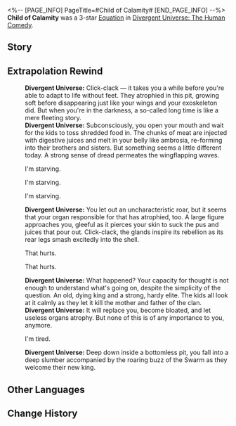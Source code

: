 <%-- [PAGE_INFO]
PageTitle=#Child of Calamity#
[END_PAGE_INFO] --%>
{{Removed|Equation}}
{{Equation Infobox
|period   = The Human Comedy
|rarity   = 3
|path1    = Propagation*7
|path2    = Nihility*5
|effect   = Enemy target obtains Borehole when entering battle: Borehole will record all {{Trait|Spores}} numbers accumulated by the holder. After accumulating {{Color|h|18}} Spores, deals Quantum DMG to all enemies equal to {{Color|h|2,200%}} of {{Trait|base DMG}}. For every debuff the enemy has, this DMG increases by {{Color|h|10%}}, up to an increase of {{Color|h|100%}}. Then, the accumulated spore count is cleared.
|mentions = 
}}
'''Child of Calamity''' was a 3-star [[Divergent Universe: The Human Comedy/Equatoins|Equation]] in [[Divergent Universe: The Human Comedy]].

==Story==
{{Description|Crunch. Crunch. The craters of Borkazi see no light. You close your eyes, and waves of the tide slap on your tympanal organ &mdash; it is the buzzing of the offspring, the carcasses of the hunt hanging from their tarsi, and their jaws chewing on their spoils. Crunch. Crunch. Sounds of elytra colliding and grinding can be heard from the craters. That is the rapid marching of the offspring, bearing gifts of sweet fragrant flesh before you in offering to their mother, their father, to you that birthed and raised catastrophe.<br /><br />Crunch. Crunch. The craters of Borkazi are too congested. You try to move your body, but that mammoth mound of flesh is stuck in the cave, the cragged edges of its walls painfully driving into you, and so you give up, continuing to shove food presented to you into your maw, imitating the Swarm King in your blood, destined to propagate, propagate, propagate...}}
<!--
==Gameplay Notes==
* 
-->
==Extrapolation Rewind==
{{Dialogue Start}}
:'''Divergent Universe:''' Click-clack &mdash; it takes you a while before you're able to adapt to life without feet. They atrophied in this pit, growing soft before disappearing just like your wings and your exoskeleton did. But when you're in the darkness, a so-called long time is like a mere fleeting story.
:'''Divergent Universe:''' Subconsciously, you open your mouth and wait for the kids to toss shredded food in. The chunks of meat are injected with digestive juices and melt in your belly like ambrosia, re-forming into their brothers and sisters. But something seems a little different today. A strong sense of dread permeates the wingflapping waves.
:{{DIcon|Arrow}} I'm starving.
:{{DIcon|Arrow}} I'm starving.
:{{DIcon|Arrow}} I'm starving.
:'''Divergent Universe:''' You let out an uncharacteristic roar, but it seems that your organ responsible for that has atrophied, too. A large figure approaches you, gleeful as it pierces your skin to suck the pus and juices that pour out. Click-clack, the glands inspire its rebellion as its rear legs smash excitedly into the shell.
:{{DIcon|Arrow}} That hurts.
:{{DIcon|Arrow}} That hurts.
:'''Divergent Universe:''' What happened? Your capacity for thought is not enough to understand what's going on, despite the simplicity of the question. An old, dying king and a strong, hardy elite. The kids all look at it calmly as they let it kill the mother and father of the clan.
:'''Divergent Universe:''' It will replace you, become bloated, and let useless organs atrophy. But none of this is of any importance to you, anymore.
:{{DIcon|Arrow}} I'm tired.
:'''Divergent Universe:''' Deep down inside a bottomless pit, you fall into a deep slumber accompanied by the roaring buzz of the Swarm as they welcome their new king.
{{Dialogue End}}

==Other Languages==
{{Other Languages
|en   = Child of Calamity
|zhs  = 孕灾之子
|zht  = 孕災之子
|ja   = {{Rubi|災|わざわ}}いをはらむ{{Rubi|子|こ}}
|ko   = 재앙을 품은 아이
|es   = Progenie nutredesastres
|fr   = Enfant de la calamité
|ru   = Дитя катастрофы
|th   = บุตรแห่งหายนะ
|vi   = Đứa Con Của Thảm Họa
|de   = Kind des Unheils
|id   = Child of Calamity
|pt   = Herdeiros da Calamidade
}}

==Change History==
{{Change History|2.3}}